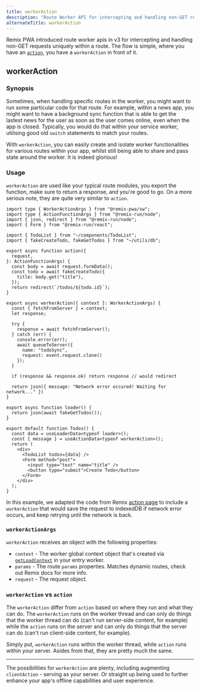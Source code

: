 ```yaml
---
title: workerAction
description: "Route Worker API for intercepting and handling non-GET request within a route."
alternateTitle: workerAction
---
```


Remix PWA introduced route worker apis in v3 for intercepting and handling non-GET requests uniquely within a route. The flow is simple, where you have an [`action`](https://remix.run/docs/en/main/route/action), you have a `workerAction` in front of it.

## workerAction

### Synopsis

Sometimes, when handling specific routes in the worker, you might want to run some particular code for that route. For example, within a news app, you might want to have a background sync function that is able to get the lastest news for the
user as soon as the user comes online, even when the app is closed. Typically, you would do that within your service worker,
utilising good old `switch` statements to match your routes.

With `workerAction`, you can easily create and isolate worker functionalities for various routes within your app, whilst still being able to share and pass state around the worker. It is indeed glorious!

### Usage

`workerAction` are used like your typical route modules, you export the function, make sure to return a response, and you're good to go. On a more serious note, they are quite very similar to `action`.

```tsx {{filename:'app/routes/todos.tsx'}}
import type { WorkerActionArgs } from "@remix-pwa/sw";
import type { ActionFunctionArgs } from "@remix-run/node";
import { json, redirect } from "@remix-run/node";
import { Form } from "@remix-run/react";

import { TodoList } from "~/components/TodoList";
import { fakeCreateTodo, fakeGetTodos } from "~/utils/db";

export async function action({
  request,
}: ActionFunctionArgs) {
  const body = await request.formData();
  const todo = await fakeCreateTodo({
    title: body.get("title"),
  });
  return redirect(`/todos/${todo.id}`);
}

export async workerAction({ context }: WorkerActionArgs) {
  const { fetchFromServer } = context;
  let response;

  try {
    response = await fetchFromServer();
  } catch (err) {
    console.error(err);
    await queueToServer({
      name: "todoSync",
      request: event.request.clone()
    });
  }

  if (response && response.ok) return response // would redirect
  
  return json({ message: "Network error occured! Waiting for network..." })
}

export async function loader() {
  return json(await fakeGetTodos());
}

export default function Todos() {
  const data = useLoaderData<typeof loader>();
  const { message } = useActionData<typeof workerAction>();
  return (
    <div>
      <TodoList todos={data} />
      <Form method="post">
        <input type="text" name="title" />
        <button type="submit">Create Todo</button>
      </Form>
    </div>
  );
}
```

In this example, we adapted the code from Remix [action page](https://remix.run/docs/en/main/route/action) to include a `workerAction` that would save the request to indexedDB if network error occurs, and keep retrying until the network is back.

### `workerActionArgs`

`workerAction` receives an object with the following properties:

- `context` - The worker global context object that's created via [`getLoadContext`](/docs/main/get-load-context) in your entry worker.
- `params` - The route `params` properties. Matches dynamic routes, check out Remix docs for more info.
- `request` - The request object.

### `workerAction` vs `action`

The `workerAction` differ from `action` based on where they run and what they can do. The `workerAction` runs on the worker thread and can only do things that the worker thread can do (can't run server-side content, for example) while the `action` runs on the server and can only do things that the server can do (can't run client-side content, for example).

Simply put, `workerAction` runs within the worker thread, while `action` runs within your server. Asides from that, they are pretty much the same.

---

The possibilities for `workerAction` are plenty, including augmenting `clientAction` - serving as your server. Or straight up being used to further enhance your app's offline capabilities and user experience.
